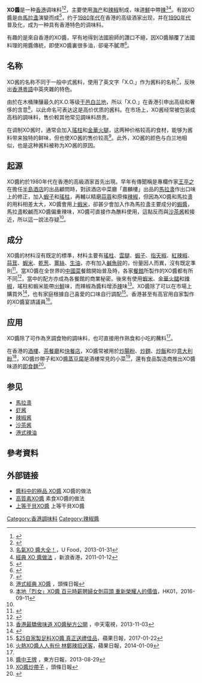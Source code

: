 {{Infobox prepared food
| name             =  XO醬
| image            = Two bottles of XO sauce in home.jpg
| caption          = XO醬
| alternate_name   = 
| country          = {{HKG}}
| course           = 
| type             = [[調味料|調味料]]
| served           = 
| main_ingredient  = [[食油|食油]]、[[瑤柱|瑤柱]]、[[蝦米|蝦米]]、[[火腿|火腿]]、[[辣椒|辣椒]]、[[紅蔥頭|紅蔥頭]]及[[蒜蓉|蒜蓉]]
| variations       = 
| other            = 
}}
'''XO醬'''是一种[[香港|香港]]调味料<ref name="與高價白蘭地有關">{{cite news |title=XO醬命名與高價白蘭地有關？8大步驟完成自家製XO醬 |url=https://www.hk01.com/%E6%95%99%E7%85%AE/207549/%E9%A3%9F%E7%89%A9%E8%A7%A3%E7%A2%BC-xo%E9%86%AC%E5%91%BD%E5%90%8D%E8%88%87%E9%AB%98%E5%83%B9%E7%99%BD%E8%98%AD%E5%9C%B0%E6%9C%89%E9%97%9C-8%E5%A4%A7%E6%AD%A5%E9%A9%9F%E5%AE%8C%E6%88%90%E8%87%AA%E5%AE%B6%E8%A3%BDxo%E9%86%AC |accessdate=2020-02-23 |work=香港01 |date=2018-07-16 |archive-date=2021-08-05 |archive-url=https://web.archive.org/web/20210805223544/https://www.hk01.com/%E6%95%99%E7%85%AE/207549/%E9%A3%9F%E7%89%A9%E8%A7%A3%E7%A2%BC-xo%E9%86%AC%E5%91%BD%E5%90%8D%E8%88%87%E9%AB%98%E5%83%B9%E7%99%BD%E8%98%AD%E5%9C%B0%E6%9C%89%E9%97%9C-8%E5%A4%A7%E6%AD%A5%E9%A9%9F%E5%AE%8C%E6%88%90%E8%87%AA%E5%AE%B6%E8%A3%BDxo%E9%86%AC }}</ref><ref name="米芝蓮指南">{{cite news |title=追本溯源：XO醬 |url=https://guide.michelin.com/hk/zh_HK/hong-kong-region/hong-kong/article/dining-out/trace-the-roots-xo-sauce |accessdate=2020-02-23 |work=[[米芝蓮指南|米芝蓮指南]] |date=2019-06-27 |archiveurl=https://web.archive.org/web/20200223102835/https://guide.michelin.com/hk/zh_HK/article/dining-out/trace-the-roots-xo-sauce |archivedate=2020-02-23 |deadurl=no }}</ref>，主要使用[[海产|海产]]和[[辣椒|辣椒]]制成，味道[[鮮|鮮]]中帶[[辣|辣]]<ref name=ufood-1>[http://www.ufood.com.hk/restaurant/news/feature/%E5%90%8D%E6%B0%A3XO+%E9%86%AC%E5%A4%A7%E5%85%A8%EF%BC%81 名氣XO 醬大全！]，U Food，2013-01-31</ref><ref name=sinahk-1>[http://eladies.sina.com.hk/news/180/4/1/446720/1.html 經典 XO 醬做法] {{Wayback|url=http://eladies.sina.com.hk/news/180/4/1/446720/1.html |date=20140201175947 }}，新浪香港，2011-01-12</ref>。有說XO醬是由[[馬拉盞|馬拉盞]]演變而成<ref name=XO醬>{{cite book |author=楊維湘 |title=《香港粵菜筳席大全》 |pages=第234頁 |date=1997年五月 |publisher=萬里機構‧飲良天地 |location=香港 |isbn=9621409527 }}</ref>，约于[[香港1980年代|1980年代]]在香港的高级酒家出现，并在[[香港1990年代|1990年代]]普及化，成为一种具有香港特色的调味料。

有趣的是來自香港的XO醬，罕有地得到法國廚師的讚口不絕，因XO醬顛覆了法國料理的用醬傳統，即使XO醬裏很多油，卻毫不膩滯<ref>{{Cite web |url=https://bkb.mpweekly.com/cu0003/20180829-81267 |title=異國廚師一致偏愛　香港名物XO醬 |access-date=2018-08-31 |archive-url=https://web.archive.org/web/20180831104142/https://bkb.mpweekly.com/cu0003/20180829-81267 |archive-date=2018-08-31 |dead-url=yes }}</ref>。

==名称==
XO酱的名称不同于一般中式酱料，使用了英文字「X.O.」作为酱料的名称<ref name="XO醬命名">{{cite news |title=XO醬命名與高價白蘭地有關？8大步驟完成自家製XO醬 |url=https://www.hk01.com/%E6%95%99%E7%85%AE/207549/%E9%A3%9F%E7%89%A9%E8%A7%A3%E7%A2%BC-xo%E9%86%AC%E5%91%BD%E5%90%8D%E8%88%87%E9%AB%98%E5%83%B9%E7%99%BD%E8%98%AD%E5%9C%B0%E6%9C%89%E9%97%9C-8%E5%A4%A7%E6%AD%A5%E9%A9%9F%E5%AE%8C%E6%88%90%E8%87%AA%E5%AE%B6%E8%A3%BDxo%E9%86%AC |work=香港01 |date=2018-07-16 |accessdate=2020-02-23 |archive-date=2021-08-05 |archive-url=https://web.archive.org/web/20210805223544/https://www.hk01.com/%E6%95%99%E7%85%AE/207549/%E9%A3%9F%E7%89%A9%E8%A7%A3%E7%A2%BC-xo%E9%86%AC%E5%91%BD%E5%90%8D%E8%88%87%E9%AB%98%E5%83%B9%E7%99%BD%E8%98%AD%E5%9C%B0%E6%9C%89%E9%97%9C-8%E5%A4%A7%E6%AD%A5%E9%A9%9F%E5%AE%8C%E6%88%90%E8%87%AA%E5%AE%B6%E8%A3%BDxo%E9%86%AC }}</ref>，反映出[[香港粵語|香港粵語]]中英夾雜的特色。

由於在木桶陳釀最久的X.O.等级[[干邑白兰地|干邑白兰地]]，所以「X.O.」在香港引申出高级和奢侈的含意<ref name=headline-1>[http://hd.stheadline.com/beauty/beauty_content.asp?contid=14983&srctype=g 港式經典 XO醬] {{Wayback|url=http://hd.stheadline.com/beauty/beauty_content.asp?contid=14983&srctype=g |date=20140201201314 }}，頭條日報</ref>，以此命名可表达这是高价优质的酱料。在市场上，XO酱经常被包装成高档的調味料，售价較其他常见調味料昂贵。

在调制XO酱时，通常会加入[[干贝|瑤柱]]和[[金華火腿|金華火腿]]，这两种价格较高的食材，能够为酱料带来独特的鲜味，但也使XO酱的售价较高<ref>[https://www.hk01.com/01%E6%95%99%E7%85%AE/42325/%E6%9C%AC%E5%9C%B0-%E7%83%88%E5%A5%B3-XO%E9%86%AC-%E7%99%BE%E5%85%83%E6%99%82%E8%96%AA%E8%81%98%E5%A9%A6%E5%A5%B3%E5%89%9D%E8%92%9C%E9%A0%AD-%E9%87%8D%E6%96%B0%E6%A6%AE%E8%80%80%E4%BA%BA%E7%9A%84%E5%83%B9%E5%80%BC 本地「烈女」XO醬 百元時薪聘婦女剝蒜頭 重新榮耀人的價值]，HK01，2016-09-11</ref>。此外，XO酱的颜色与白兰地相似，也是这种酱料被称为XO酱的原因。

==起源==
XO醬約於1980年代在香港的高級酒家首先出現。早年有傳聞稱是專欄作家[[王亭之|王亭之]]在擔任[[半島酒店|半島酒店]]的出品顧問時，對該酒店中菜廳「嘉麟樓」出品的[[馬拉盞|馬拉盞]]作出口味上的修正，加入[[蝦|蝦子]]和[[干贝|瑤柱]]，再輔以精磨[[蒜蓉|蒜蓉]]和原條[[辣椒|辣椒]]，但因為XO醬和馬拉盞的用料相差太大，XO醬會用上[[蝦米|蝦米]]，卻甚少會加入作為馬拉盞主要成分的[[蝦醬|蝦醬]]，馬拉盞較鹹而XO醬偏重辣味，XO醬可直接作為醮料使用，這點反而與[[沙茶酱|沙茶酱]]較接近，所以這一說法存疑<ref name=ufood-1 />。

==成分==
XO醬的材料沒有既定的標準，材料主要有[[瑤柱|瑤柱]]、[[雲腿|雲腿]]、[[蝦子|蝦子]]、[[指天椒|指天椒]]、[[紅辣椒|紅辣椒]]、[[蒜茸|蒜茸]]、[[蝦米|蝦米]]、[[葱|乾葱]]、[[薑|薑絲]]、[[生油|生油]]，亦有加入[[鹹魚|鹹魚碎]]的，份量因人而異，沒有既定準則<ref name=XO醬>{{cite book |author=楊維湘 |title=《香港粵菜筳席大全》 |pages=第234頁 |date=1997年五月 |publisher=萬里機構‧飲良天地 |location=香港 |isbn=9621409527 }}</ref>。當XO醬在全世界的[[中國菜|中國菜]]餐館開始普及時，各家[[餐館|餐館]]所製作的XO醬都有所不同<ref>{{cite news|title=自家炮製靚料XO醬 「炒」個不停|url=http://hk.on.cc/hk/bkn/cnt/lifestyle/20170408/bkn-20170408113707729-0408_00982_001.html|publisher=東方日報|date=2017-04-08|accessdate=2018-03-23|archive-date=2018-10-23|archive-url=https://web.archive.org/web/20181023120001/https://hk.on.cc/hk/bkn/cnt/lifestyle/20170408/bkn-20170408113707729-0408_00982_001.html}}</ref>，當中的配方亦成為各餐館的商業秘密。後來有使用[[蝦米|蝦米]]、[[金華火腿|金華火腿]]和[[辣椒|辣椒]]，瑤柱和蝦米能帶出[[鮮|鮮]]味，而辣椒為醬料增添[[辣|辣]]味<ref name=ZhongTian-1>[http://www.ctitv.com.tw/newchina_video_c203v147083.html 香港最驕傲味道 XO醬秘方公開] {{Wayback|url=http://www.ctitv.com.tw/newchina_video_c203v147083.html |date=20140201125236 }}，中天電視，2013-11-03</ref>。XO醬除了可以在市場上購買外<ref name="量產XO醬邊款食得過">{{cite news |title=【大廠出品】大廚盲試 量產XO醬邊款食得過？ |url=http://hk.apple.nextmedia.com/realtime/supplement/20170123/56200771 |work=蘋果日報 |date=2017-01-23 |archivedate=2017-01-24 |archiveurl=https://web.archive.org/web/20170124212638/http://hk.apple.nextmedia.com/realtime/supplement/20170123/56200771 |deadurl=yes }}</ref>，也有家庭根據自己喜愛的口味自行調配<ref name=apple-1>[http://hk.apple.nextmedia.com/supplement/food/art/20170122/19904795 $25自家製足料XO醬 真正送禮佳品]，蘋果日報，2017-01-22{{Wayback|url=http://hk.apple.nextmedia.com/supplement/food/art/20170122/19904795 |date=20170124212731 }}</ref>。香港甚至有高官用自家製作的XO醬宴請議員<ref name=apple-2>[http://hk.apple.nextmedia.com/news/art/20140109/18585365 火熱XO醬人人有份 林鄭辣招送客]，蘋果日報，2014-01-09{{Wayback|url=http://hk.apple.nextmedia.com/news/art/20140109/18585365 |date=20140111012505 }}</ref>。

==应用==
XO醬除了可作為烹調食物的調味料，也可直接用作熟食和小吃的蘸料<ref name="量產XO醬邊款食得過"/>。

在香港的[[酒樓|酒樓]]、[[茶餐廳|茶餐廳]]和[[港式快餐店|快餐店]]，XO醬常被用於[[炒|炒]][[腸粉|腸粉]]、[[炒麵|炒麵]]、[[炒飯|炒飯]]和炒[[意大利粉|意大利粉]]<ref name=DongFong-1>[http://orientaldaily.on.cc/cnt/lifestyle/20130829/00296_001.html 醬中王牌] {{Wayback|url=http://orientaldaily.on.cc/cnt/lifestyle/20130829/00296_001.html |date=20170126145133 }}，東方日報，2013-08-29</ref>，XO醬炒帶子和XO醬[[蒸|蒸]][[豆腐|豆腐]]是酒樓常見的小菜<ref name=headline-2>[http://hd.stheadline.com/dining/recipe_content.asp?srid=25&rid=1645 XO醬炒帶子] {{Wayback|url=http://hd.stheadline.com/dining/recipe_content.asp?srid=25&rid=1645 |date=20180310074009 }}，頭條日報</ref>，還有食品製造商推出XO醬味道的[[即食麵|即食麵]]<ref>{{cite news|title=反攻日本！出前一丁50周年 出加大碼XO醬杯麵|url=https://hk.lifestyle.appledaily.com/etw/magazine/article/20180216/3_57832727/%E5%8F%8D%E6%94%BB%E6%97%A5%E6%9C%AC-%E5%87%BA%E5%89%8D%E4%B8%80%E4%B8%8150%E5%91%A8%E5%B9%B4-%E5%87%BA%E5%8A%A0%E5%A4%A7%E7%A2%BCXO%E9%86%AC%E6%9D%AF%E9%BA%B5|publisher=蘋果日報|date=2018-02-16 |archivedate=2018-03-24 |archiveurl=https://web.archive.org/web/20180324040910/https://hk.lifestyle.appledaily.com/etw/magazine/article/20180216/3_57832727/%E5%8F%8D%E6%94%BB%E6%97%A5%E6%9C%AC-%E5%87%BA%E5%89%8D%E4%B8%80%E4%B8%8150%E5%91%A8%E5%B9%B4-%E5%87%BA%E5%8A%A0%E5%A4%A7%E7%A2%BCXO%E9%86%AC%E6%9D%AF%E9%BA%B5 |deadurl=yes }}</ref>。

==参见==
* [[馬拉盞|馬拉盞]]
* [[虾酱|虾酱]]
* [[辣椒酱|辣椒酱]]
* [[沙茶酱|沙茶酱]]
* [[港式辣油|港式辣油]]

==參考資料==
{{reflist|2}}

==外部链接==
* [http://www.ytower.com.tw/prj/prj_305/p2.htm 醬料中的極品 XO醬] {{Wayback|url=http://www.ytower.com.tw/prj/prj_305/p2.htm |date=20210413212746 }} XO醬的做法
* [http://orientaldaily.on.cc/cnt/lifestyle/20130125/00296_005.html 高質素XO醬] {{Wayback|url=http://orientaldaily.on.cc/cnt/lifestyle/20130125/00296_005.html |date=20170806094307 }} 素食XO醬的做法
* [https://hk.lkk.com/zh-hk/products/xo-sauce 上等干貝XO醬] {{Wayback|url=https://hk.lkk.com/zh-hk/products/xo-sauce |date=20210307115630 }} 上等干貝XO醬

{{粤菜}}
{{调味品}}
[[Category:香港調味料|Category:香港調味料]]
[[Category:辣椒醬|Category:辣椒醬]]